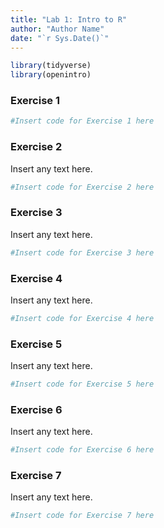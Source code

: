 ```yaml
---
title: "Lab 1: Intro to R"
author: "Author Name"
date: "`r Sys.Date()`"
---
```


```r
library(tidyverse)
library(openintro)
```

### Exercise 1

```r
#Insert code for Exercise 1 here
```


### Exercise 2

Insert any text here.

```r
#Insert code for Exercise 2 here
```


### Exercise 3

Insert any text here.

```r
#Insert code for Exercise 3 here
```


### Exercise 4

Insert any text here.

```r
#Insert code for Exercise 4 here
```


### Exercise 5

Insert any text here.

```r
#Insert code for Exercise 5 here
```


### Exercise 6

Insert any text here.

```r
#Insert code for Exercise 6 here
```


### Exercise 7

Insert any text here.

```r
#Insert code for Exercise 7 here
```

